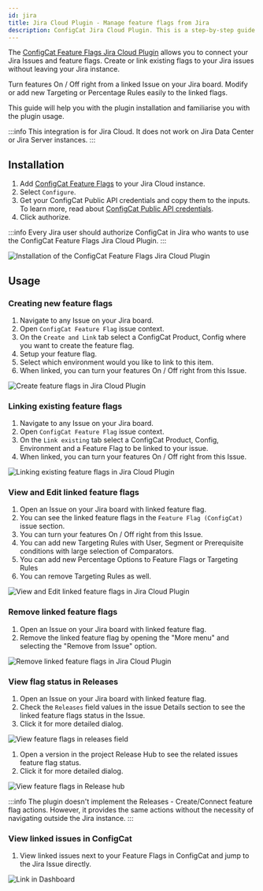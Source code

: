 ```yaml
---
id: jira
title: Jira Cloud Plugin - Manage feature flags from Jira
description: ConfigCat Jira Cloud Plugin. This is a step-by-step guide on how to connect and manage feature flags from Jira Cloud boards.
---
```


The <a href="https://marketplace.atlassian.com/1222421" target="_blank">ConfigCat Feature Flags Jira Cloud Plugin</a> allows you to connect your Jira Issues and feature flags. Create or link existing flags to your Jira issues without leaving your Jira instance.

Turn features On / Off right from a linked Issue on your Jira board. Modify or add new Targeting or Percentage Rules easily to the linked flags.

This guide will help you with the plugin installation and familiarise you with the plugin usage.

:::info
This integration is for Jira Cloud. It does not work on Jira Data Center or Jira Server instances.
:::

## Installation

1. Add <a href="https://marketplace.atlassian.com/1222421" target="_blank">ConfigCat Feature Flags</a> to your Jira Cloud instance.
2. Select `Configure`.
3. Get your ConfigCat Public API credentials and copy them to the inputs. To learn more, read about <a href="https://app.configcat.com/my-account/public-api-credentials" target="_blank">ConfigCat Public API credentials</a>.
4. Click authorize.

:::info
Every Jira user should authorize ConfigCat in Jira who wants to use the ConfigCat Feature Flags Jira Cloud Plugin.
:::

<img src="/docs/assets/jira/auth.gif" className="zoomable" alt="Installation of the ConfigCat Feature Flags Jira Cloud Plugin" />

## Usage

### Creating new feature flags

1. Navigate to any Issue on your Jira board.
2. Open `ConfigCat Feature Flag` issue context.
3. On the `Create and Link` tab select a ConfigCat Product, Config where you want to create the feature flag.
4. Setup your feature flag.
5. Select which environment would you like to link to this item.
6. When linked, you can turn your features On / Off right from this Issue.

<img src="/docs/assets/jira/create-link.gif" className="zoomable" alt="Create feature flags in Jira Cloud Plugin" />

### Linking existing feature flags

1. Navigate to any Issue on your Jira board.
2. Open `ConfigCat Feature Flag` issue context.
3. On the `Link existing` tab select a ConfigCat Product, Config, Environment and a Feature Flag to be linked to your issue.
4. When linked, you can turn your features On / Off right from this Issue.

<img src="/docs/assets/jira/link-existing.gif" className="zoomable" alt="Linking existing feature flags in Jira Cloud Plugin" />

### View and Edit linked feature flags

1. Open an Issue on your Jira board with linked feature flag.
2. You can see the linked feature flags in the `Feature Flag (ConfigCat)` issue section.
3. You can turn your features On / Off right from this Issue.
4. You can add new Targeting Rules with User, Segment or Prerequisite conditions with large selection of Comparators.
5. You can add new Percentage Options to Feature Flags or Targeting Rules
6. You can remove Targeting Rules as well.

<img src="/docs/assets/jira/edit-ff.gif" className="zoomable" alt="View and Edit linked feature flags in Jira Cloud Plugin" />

### Remove linked feature flags

1. Open an Issue on your Jira board with linked feature flag.
2. Remove the linked feature flag by opening the "More menu" and selecting the "Remove from Issue" option.

<img src="/docs/assets/jira/remove-ff.gif" className="zoomable" alt="Remove linked feature flags in Jira Cloud Plugin" />


### View flag status in Releases

1. Open an Issue on your Jira board with linked feature flag.
2. Check the `Releases` field values in the issue Details section to see the linked feature flags status in the Issue.
3. Click it for more detailed dialog.

<img src="/docs/assets/jira/release-field.gif" className="zoomable" alt="View feature flags in releases field" />

1. Open a version in the project Release Hub to see the related issues feature flag status.
2. Click it for more detailed dialog.

<img src="/docs/assets/jira/release-hub.gif" className="zoomable" alt="View feature flags in Release hub" />

:::info
The plugin doesn't implement the Releases - Create/Connect feature flag actions. However, it provides the same actions without the necessity of navigating outside the Jira instance.
:::

### View linked issues in ConfigCat

1. View linked issues next to your Feature Flags in ConfigCat and jump to the Jira Issue directly.

<img src="/docs/assets/jira/open-from-dashboard.gif" className="zoomable" alt="Link in Dashboard" />